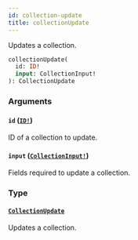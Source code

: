 ```yaml
---
id: collection-update
title: collectionUpdate
---
```


Updates a collection.

```graphql
collectionUpdate(
  id: ID!
  input: CollectionInput!
): CollectionUpdate

```

### Arguments

#### `id` ([`ID!`](../../../developer/api-reference/scalars/id))

ID of a collection to update.

#### `input` ([`CollectionInput!`](../../../developer/api-reference/inputs/collection-input))

Fields required to update a collection.

### Type

#### [`CollectionUpdate`](../../../developer/api-reference/objects/collection-update)

Updates a collection.
